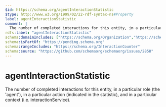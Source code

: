```yaml
---
$id: https://schema.org/agentInteractionStatistic
$type: http://www.w3.org/1999/02/22-rdf-syntax-ns#Property
label: agentInteractionStatistic
comment: |
  The number of completed interactions for this entity, in a particular role (the 'agent'), in a particular action (indicated in the statistic), and in a particular context (i.e. interactionService).
rdfs:label: "agentInteractionStatistic"
schema:domainIncludes: ["https://schema.org/Organization","https://schema.org/Person"]
schema:isPartOf: "https://pending.schema.org"
schema:rangeIncludes: "https://schema.org/InteractionCounter"
schema:source: "https://github.com/schemaorg/schemaorg/issues/2858"
---
```


# agentInteractionStatistic

The number of completed interactions for this entity, in a particular role (the 'agent'), in a particular action (indicated in the statistic), and in a particular context (i.e. interactionService).

